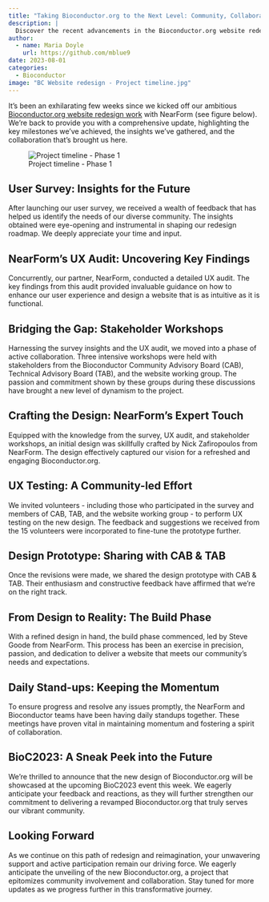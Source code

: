 ```yaml
---
title: "Taking Bioconductor.org to the Next Level: Community, Collaboration and Progress"
description: |
  Discover the recent advancements in the Bioconductor.org website redesign project, including the survey's user insights, UX audit, collaborative workshops, UX testing, and the build phase, all leading to an exciting sneak peek at BioC2023.
author:
  - name: Maria Doyle
    url: https://github.com/mblue9
date: 2023-08-01
categories:
  - Bioconductor
image: "BC Website redesign - Project timeline.jpg"
---
```


It's been an exhilarating few weeks since we kicked off our ambitious [Bioconductor.org website redesign work](../2023-06-22-website-redesign/index.qmd) with NearForm (see figure below). We're back to provide you with a comprehensive update, highlighting the key milestones we've achieved, the insights we've gathered, and the collaboration that's brought us here.

![Project timeline - Phase 1](BC Website redesign - Project timeline.jpg)

## User Survey: Insights for the Future

After launching our user survey, we received a wealth of feedback that has helped us identify the needs of our diverse community. The insights obtained were eye-opening and instrumental in shaping our redesign roadmap. We deeply appreciate your time and input.

## NearForm's UX Audit: Uncovering Key Findings

Concurrently, our partner, NearForm, conducted a detailed UX audit. The key findings from this audit provided invaluable guidance on how to enhance our user experience and design a website that is as intuitive as it is functional.

## Bridging the Gap: Stakeholder Workshops

Harnessing the survey insights and the UX audit, we moved into a phase of active collaboration. Three intensive workshops were held with stakeholders from the Bioconductor Community Advisory Board (CAB), Technical Advisory Board (TAB), and the website working group. The passion and commitment shown by these groups during these discussions have brought a new level of dynamism to the project.

## Crafting the Design: NearForm's Expert Touch

Equipped with the knowledge from the survey, UX audit, and stakeholder workshops, an initial design was skillfully crafted by Nick Zafiropoulos from NearForm. The design effectively captured our vision for a refreshed and engaging Bioconductor.org.

## UX Testing: A Community-led Effort

We invited volunteers - including those who participated in the survey and members of CAB, TAB, and the website working group - to perform UX testing on the new design. The feedback and suggestions we received from the 15 volunteers were incorporated to fine-tune the prototype further.

## Design Prototype: Sharing with CAB & TAB

Once the revisions were made, we shared the design prototype with CAB & TAB. Their enthusiasm and constructive feedback have affirmed that we're on the right track.

## From Design to Reality: The Build Phase

With a refined design in hand, the build phase commenced, led by Steve Goode from NearForm. This process has been an exercise in precision, passion, and dedication to deliver a website that meets our community's needs and expectations.

## Daily Stand-ups: Keeping the Momentum

To ensure progress and resolve any issues promptly, the NearForm and Bioconductor teams have been having daily standups together. These meetings have proven vital in maintaining momentum and fostering a spirit of collaboration.

## BioC2023: A Sneak Peek into the Future

We're thrilled to announce that the new design of Bioconductor.org will be showcased at the upcoming BioC2023 event this week. We eagerly anticipate your feedback and reactions, as they will further strengthen our commitment to delivering a revamped Bioconductor.org that truly serves our vibrant community.

## Looking Forward

As we continue on this path of redesign and reimagination, your unwavering support and active participation remain our driving force. We eagerly anticipate the unveiling of the new Bioconductor.org, a project that epitomizes community involvement and collaboration. Stay tuned for more updates as we progress further in this transformative journey.

